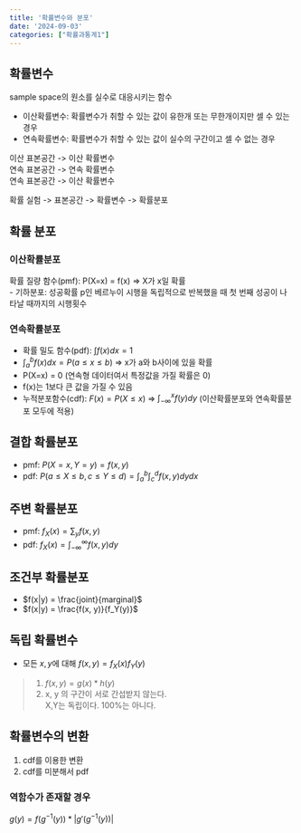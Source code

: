 ```yaml
---
title: '확률변수와 분포'
date: '2024-09-03'
categories: ["확률과통계1"]
---
```


## 확률변수
sample space의 원소를 실수로 대응시키는 함수  

- 이산확률변수: 확률변수가 취할 수 있는 값이 유한개 또는 무한개이지만 셀 수 있는 경우
- 연속확률변수: 확률변수가 취할 수 있는 값이 실수의 구간이고 셀 수 없는 경우

이산 표본공간 -> 이산 확률변수  
연속 표본공간 -> 연속 확률변수  
연속 표본공간 -> 이산 확률변수  


확률 실험 -> 표본공간 -> 확률변수 -> 확률분포

## 확률 분포

### 이산확률분포
확률 질량 함수(pmf): P(X=x) = f(x) => X가 x일 확률  
- 기하분포: 성공확률 p인 베르누이 시행을 독립적으로 반복했을 때 첫 번째 성공이 나타날 때까지의 시행횟수

### 연속확률분포
- 확률 밀도 함수(pdf): $\int{f(x)}dx = 1$
- $\int_a^b {f(x)}dx = P(a ≤ x ≤ b)$ => x가 a와 b사이에 있을 확률
- P(X=x) = 0 (연속형 데이터여서 특정값을 가질 확률은 0)
- f(x)는 1보다 큰 값을 가질 수 있음
- 누적분포함수(cdf): $F(x) = P(X ≤ x)$ => $\int_{-∞}^x{f(y)}dy$ (이산확률분포와 연속확률분포 모두에 적용)

## 결합 확률분포
- pmf: $P(X=x, Y=y) = f(x, y)$
- pdf: $P(a ≤ X ≤ b, c ≤ Y ≤ d) = \int_{a}^{b}\int_{c}^{d}{f(x, y)}dydx$

## 주변 확률분포
- pmf: $f_X(x) = \sum_y{f(x,y)}$
- pdf: $f_X(x) = \int_{-∞}^{∞}{f(x, y)}dy$

## 조건부 확률분포

- $f(x|y) = \frac{joint}{marginal}$
- $f(x|y) = \frac{f(x, y)}{f_Y(y)}$

## 독립 확률변수
- 모든 $x, y$에 대해 $f(x, y) = f_X(x)f_Y(y)$

> 1. $f(x, y) = g(x) * h(y)$  
> 2. x, y 의 구간이 서로 간섭받지 않는다.  
> X,Y는 독립이다.
> 100%는 아니다.

## 확률변수의 변환

1. cdf를 이용한 변환
2. cdf를 미분해서 pdf

### 역함수가 존재할 경우

$g(y) = f(g^{-1}(y)) * |g'(g^{-1}(y))|$  


